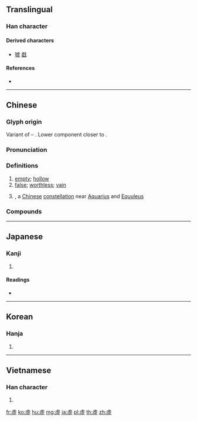 {{character info/new}}
{{also|虚|虗}}
==Translingual==
{{ja-forms|[[虚]]|[[虚]]|虛}}

===Han character===
{{Han char|rn=141|rad=虍|as=06|sn=12|four=21212|canj=YPTM}}

====Derived characters====
* [[噓]] [[戱]]

====References====
* {{Han ref|kx=1074.110|dkj=32709|dj=1541.140|hdz=42825.060|uh=865B|ud=34395|bh=B5EA|bd=46570}}

----

==Chinese==
{{zh-forms|s=虚}}

===Glyph origin===
{{Han etym}}
Variant of {{och-l|虗}} – {{Han compound|虍|t1=hu|丘|t2=hill}}. Lower component closer to {{zh-l|*丠}}.

===Pronunciation===
{{zh-pron
|m=xū
|c=heoi1
|mn=qz:hir/twv,xm:hu/tw,zz:hi
|w=1he,1xy
|w_note=1he - vernacular; 1xy - literary
|mc=y
|oc=y
|ma=
|cat=a,pn
}}

===Definitions===
{{zh-hanzi}}

# [[empty]]; [[hollow]]
# [[false]]; [[worthless]]; [[vain]]
# {{lb|zh|astronomy}} {{w|Emptiness (Chinese constellation)|Emptiness}}, a [[Chinese]] [[constellation]] near [[Aquarius]] and [[Equuleus]]

===Compounds===
{{zh-der|虛宿|不虛|不虛此生|不虛此行|不虛發|不說虛頭|中饋猶虛|乘虛|乘虛而入|作賊心虛|光陰虛度|內虛外實|六虛|凌虛|出虛恭|名下無虛|名不虛傳|名不虛立|名不虛行|名不虛謂|向壁虛構|向壁虛造|四虛|太虛|太虛幻境|好弄玄虛|子虛|子虛烏有|子虛賦|孤虛|定弓虛稅|就虛避實|座無虛席|弄虛作假|弄虛頭|弓不虛發|弦不虛發|張若虛|彈無虛發|形同虛設|徒有虛名|徒負虛名|心虛|恫疑虛喝|恫疑虛猲|憑虛|憑虛公子|憑虛構象|懸虛|批亢擣虛|持盈守虛|指實掌虛|捨實求虛|搗虛批吭|撒詐搗虛|擣虛|擣虛撇抗|故弄玄虛|時光虛擲|暗虛|枉擔虛名|步虛聲|殆無虛日|氣虛|沖虛|沖虛真人|沖虛真經|浪得虛名|浮名虛利|浮名虛譽|浮語虛辭|涵虛|淘虛|深藏若虛|潛虛|玄虛|玉虛|發虛|盈虛|矢不虛發|矢無虛發|碧虛|神遊太虛|空虛|空言虛語|空言虛辭|箭不虛發|箭無虛發|紫虛|肝虛|脾虛|膝下猶虛|膽虛|虛下|虛位|虛位以待|虛假|虛偽|虛像|虛功|虛勞|虛名|虛喝|虛嘴掠舌|虛器|虛囂|虛堂懸鏡|虛報|虛士|虛多實少|虛套子|虛妄|虛字|虛字對|虛室|虛室生白|虛實|虛左|虛左以待|虛己|虛己受人|虛帳|虛幻|虛度|虛引猿泣|虛弱|虛張|虛張聲勢|虛往實歸|虛徐|虛心|虛心下氣|虛心冷氣|虛怯|虛恭實怨|虛情|虛情假意|虛憍恃氣|虛應故事|虛懷|虛懷若谷|虛掩|虛擬|虛擬主機|虛擬實境|虛擬樣品|虛擬空間|虛擬站|虛擬診所|虛擲|虛數|虛文|虛明|虛晃一招|虛有其表|虛榮|虛榮心|虛構|虛歲|虛汗|虛沖|虛泛|虛浮|虛火|虛無|虛無主義|虛無縹緲|虛牝|虛生浪死|虛症|虛發|虛白|虛禮|虛科|虛空|虛竭|虛糜|虛給|虛線|虛耗|虛聲|虛聲恫嚇|虛胖|虛脫|虛與委蛇|虛舟|虛舟飄瓦|虛船|虛華|虛蕩|虛薄|虛虛實實|虛言|虛設|虛詐|虛詞|虛話|虛誑|虛誕|虛誣|虛談|虛談廢務|虛談高論|虛論高議|虛謗|虛譽|虛賺|虛辭|虛邪|虛銜|虛錢實契|虛靜|虛頭|虛飄飄|虛驕|虛驚|虛驚一場|蝸角虛名|血虛|裡虛|話不虛傳|調虛囂|謀虛逐妄|謊徹梢虛|謙虛|謙虛自牧|謬採虛聲|買虛|賊人心虛|賊人膽虛|賣弄玄虛|趁虛而入|避實就虛|避實擊虛|鄉壁虛造|陰虛火旺|陰虛發熱|陰虛陽浮|陽虛發熱|馮虛|馮虛御風|高談虛論|高談虛辭|鬧虛}}

----

==Japanese==

===Kanji===
{{ja-kanji|grade=|rs=虍06|style=ky|shin=虚}}

# {{defn|lang=ja|sort=虍06}}

====Readings====
* {{ja-readings|on=[[きょ]] (kyo), [[こ]] (ko)|kun=[[むなしい]] (munashii)|nanori=}}

----

==Korean==

===Hanja===
{{ko-hanja|hangeul=허|eumhun=|rv=heo|mr=hŏ|y=he}}

# {{defn|lang=ko|sort=虍06}}

----

==Vietnamese==

===Han character===
{{vi-hantu|[[hư]]|rs=虍06}}

# {{defn|lang=vi|sort=虍06}}

[[fr:虛]]
[[ko:虛]]
[[hu:虛]]
[[mg:虛]]
[[ja:虛]]
[[pl:虛]]
[[th:虛]]
[[zh:虛]]